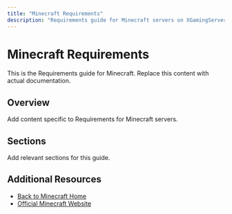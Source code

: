 ```yaml
---
title: "Minecraft Requirements"
description: "Requirements guide for Minecraft servers on XGamingServer"
---
```


# Minecraft Requirements

This is the Requirements guide for Minecraft. Replace this content with actual documentation.

## Overview

Add content specific to Requirements for Minecraft servers.

## Sections

Add relevant sections for this guide.

## Additional Resources

- [Back to Minecraft Home](./index)
- [Official Minecraft Website](https://example.com)

